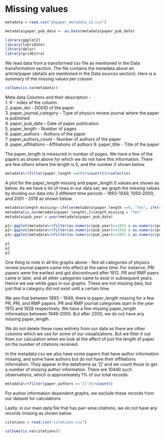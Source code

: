 # Missing values


```r
metadata = read.csv("phpaper_metadata_v2.csv")
```

```r
metadata$paper_pub_date <- as.Date(metadata$paper_pub_date)
```
```r
library(ggplot2)
library(lubridate)
library(dplyr)
library(gridExtra)
```

We read data from a transformed csv file as mentioned in the Data transformation section. The file contains the metadata about an article/paper (details are mentioned in the Data sources section).
Here is a summary of the missing values per column. 

```r
colSums(is.na(metadata))
```

Meta data Columns and their description -  
1. X - index of the column  
2. paper_doi - DOI/ID of the paper  
3. paper_journal_category - Type of physics review journal where the paper is published  
4. paper_pub_date - Date of paper publication  
5. paper_length - Number of pages  
6. paper_authors - Authors of the paper   
7. paper_authors_count - Number of authors of the paper  
8. paper_affiliations - Affiliations of authors
9. paper_title - Title of the paper  


The paper_length is measured in number of pages. We have a few of the papers as shown above for which we do not have this information. There are few others where the length is 0, and the number if shown below.  

```r
metadata%>%filter(paper_length ==0)%>%count()%>%select(n)
```

A plot for the paper_length missing and paper_length 0 values are shown as below. As we have a lot of rows in our data set, we graph the missing values by dividing our data into 3 different time periods - 1893-1949, 1950-2000, and 2001 - 2019 as shown below. 


```r

metadata$length_missing<-ifelse(metadata$paper_length ==0, "Yes", ifelse(metadata$paper_length >0,"No", "Yes"))
metadata[is.na(metadata$paper_length),]$length_missing = "Yes"
metadata$pub_year = year(metadata$paper_pub_date)

p1<-ggplot(metadata%>%filter(as.numeric(pub_year)>=1893 & as.numeric(pub_year)<=1949), aes(x =pub_year, y = paper_journal_category, fill = length_missing))+ geom_tile(color = "white")+scale_fill_viridis_d()+ labs(title = " Missing values 1893-1949")+ theme_bw()+theme(plot.title = element_text(hjust=0.5))+theme(legend.position="bottom")
p2<-ggplot(metadata%>%filter(as.numeric(pub_year)>=1950 & as.numeric(pub_year)<=2000), aes(x =pub_year , y = paper_journal_category, fill = length_missing))+ geom_tile(color = "white")+scale_fill_viridis_d()+ labs(title = " Missing values 1950-2000")+theme_bw()+theme(plot.title = element_text(hjust=0.5))+theme(legend.position="bottom")
p3<-ggplot(metadata%>%filter(as.numeric(pub_year)>=2001 & as.numeric(pub_year)<=2019), aes(x = pub_year, y = paper_journal_category, fill = length_missing))+ geom_tile(color = "white")+scale_fill_viridis_d()+labs(title = " Missing values 2001-2019")+theme_bw()+theme(plot.title = element_text(hjust=0.5))+theme(legend.position="bottom")

p1
p2
p3
```

One thing to note in all the graphs above - Not all categories of physics review journal papers came into effect at the same time. For instance, PRI papers were the earliest and got discontinued after 1912. PR and RMP paers came in later, and all other categories came to exist in subsequent years. Hence we see white gaps in our graphs. These are not missing data, but just that a category did not exist until a certain time. 

We see that between 1893 - 1949, there is paper_length missing for a few PR, PRI, and RMP papers. PR and RMP journal categories start in the year 1913 and 1928 respectively. We have a few missing paper_length information between 1949-2000. But after 2000, we do not have any missing paper_length.

We do not delete these rows entirely from our data as there are other columns which we use for some of our visualizations. But we filter it out from our calculation when we look at the affect of just the length of paper on the number of citations received.

In the metadata csv we also have some papers that have author information missing, and some have authors but do not have their affiliations information. They appear in the dataframe as '[]' and we count those to get a number of missing author information.
There are 10440 such observations, which is approximately 1% of our total records.  

```r
metadata%>%filter(paper_authors =='[]')%>%count()
```

For author information dependent graphs, we exclude these records from our dataset for calculations.  

Lastly, in our main data file that has pair-wise citations, we do not have any records missing as shown below.  

```r
citations = read.csv("citations.csv")
```


```r

colSums(is.na(citations))
```


